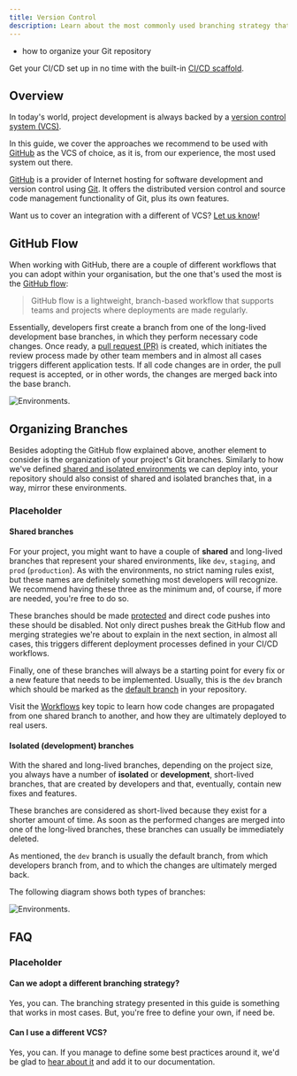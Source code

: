 ```yaml
---
title: Version Control
description: Learn about the most commonly used branching strategy that you can adopt for your project.
---
```



<Alert type="success" title="What you'll learn">

- how to organize your Git repository

</Alert>

<Alert type="info">

Get your CI/CD set up in no time with the built-in [CI/CD scaffold](/docs/how-to-guides/scaffolding/ci-cd).

</Alert>

## Overview

In today's world, project development is always backed by a [version control system (VCS)](https://en.wikipedia.org/wiki/Version_control).

In this guide, we cover the approaches we recommend to be used with [GitHub](https://en.wikipedia.org/wiki/GitHub) as the VCS of choice, as it is, from our experience, the most used system out there.

<Alert type="info">

[GitHub](https://en.wikipedia.org/wiki/GitHub) is a provider of Internet hosting for software development and version control using [Git](https://www.git-scm.com/book/en/v2/Getting-Started-What-is-Git%3F). It offers the distributed version control and source code management functionality of Git, plus its own features.

</Alert>

<Alert type="success">

Want us to cover an integration with a different of VCS? [Let us know](https://www.webiny.com/slack)!

</Alert>

## GitHub Flow

When working with GitHub, there are a couple of different workflows that you can adopt within your organisation, but the one that's used the most is the [GitHub flow](https://guides.github.com/introduction/flow/):

> GitHub flow is a lightweight, branch-based workflow that supports teams and projects where deployments are made regularly.

Essentially, developers first create a branch from one of the long-lived development base branches, in which they perform necessary code changes. Once ready, a [pull request (PR)](https://docs.github.com/en/github/collaborating-with-issues-and-pull-requests/about-pull-requests) is created, which initiates the review process made by other team members and in almost all cases triggers different application tests. If all code changes are in order, the pull request is accepted, or in other words, the changes are merged back into the base branch.

![Environments.](./assets/github_flow.png)

## Organizing Branches

Besides adopting the GitHub flow explained above, another element to consider is the organization of your project's Git branches. Similarly to how we've defined [shared and isolated environments](/docs/key-topics/ci-cd/environments) we can deploy into, your repository should also consist of shared and isolated branches that, in a way, mirror these environments.

### Placeholder

#### Shared branches

For your project, you might want to have a couple of **shared** and long-lived branches that represent your shared environments, like `dev`, `staging`, and `prod` (`production`). As with the environments, no strict naming rules exist, but these names are definitely something most developers will recognize. We recommend having these three as the minimum and, of course, if more are needed, you're free to do so.

These branches should be made [protected](https://docs.github.com/en/github/administering-a-repository/about-protected-branches) and direct code pushes into these should be disabled. Not only direct pushes break the GitHub flow and merging strategies we're about to explain in the next section, in almost all cases, this triggers different deployment processes defined in your CI/CD workflows.

Finally, one of these branches will always be a starting point for every fix or a new feature that needs to be implemented. Usually, this is the `dev` branch which should be marked as the [default branch](https://docs.github.com/en/github/administering-a-repository/changing-the-default-branch) in your repository.

<Alert type="info">

Visit the [Workflows](/docs/key-topics/ci-cd/workflows) key topic to learn how code changes are propagated from one shared branch to another, and how they are ultimately deployed to real users.

</Alert>

#### Isolated (development) branches

With the shared and long-lived branches, depending on the project size, you always have a number of **isolated** or **development**, short-lived branches, that are created by developers and that, eventually, contain new fixes and features.

These branches are considered as short-lived because they exist for a shorter amount of time. As soon as the performed changes are merged into one of the long-lived branches, these branches can usually be immediately deleted.

As mentioned, the `dev` branch is usually the default branch, from which developers branch from, and to which the changes are ultimately merged back.

The following diagram shows both types of branches:

![Environments.](./assets/branches.png)

## FAQ

### Placeholder

#### Can we adopt a different branching strategy?

Yes, you can. The branching strategy presented in this guide is something that works in most cases. But, you're free to define your own, if need be.

#### Can I use a different VCS?

Yes, you can. If you manage to define some best practices around it, we'd be glad to [hear about it](https://www.webiny.com/slack/) and add it to our documentation.

